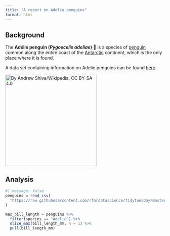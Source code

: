 ```yaml
---
title: "A report on Adelie penguins"
format: html
---
```


## Background

The **Adélie penguin (*Pygoscelis adeliae*)** 🐧 is a species of [penguin](https://en.wikipedia.org/wiki/Penguin) common along the entire coast of the [Antarctic](https://en.wikipedia.org/wiki/Antarctic) continent, which is the only place where it is found.

A data set containing information on Adelie penguins can be found [here](https://raw.githubusercontent.com/rfordatascience/tidytuesday/master/data/2020/2020-07-28/penguins.csv).

[![By Andrew Shiva/Wikipedia, CC BY-SA 4.0](adelie.jpg){fig-alt="A small penguin on a rock." width="289"}](https://commons.wikimedia.org/w/index.php?curid=46714803)

## Analysis

```r
#| message: false
penguins = read_csv(
  "https://raw.githubusercontent.com/rfordatascience/tidytuesday/master/data/2020/2020-07-28/penguins.csv"
)
```

```r
max_bill_length = penguins %>% 
  filter(species == "Adelie") %>% 
  slice_max(bill_length_mm, n = 1) %>% 
  pull(bill_length_mm)
```
